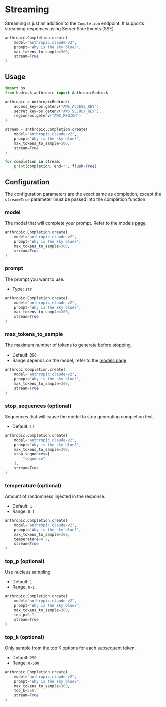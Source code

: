 # Streaming

Streaming is just an addition to the `Completion` endpoint. It supports streaming responses using Server Side Events (SSE).

```python
anthropic.Completion.create(
    model="anthropic.claude-v2",
    prompt="Why is the sky blue?",
    max_tokens_to_sample=300,
    stream=True
)
```

## Usage

```python
import os
from bedrock_anthropic import AnthropicBedrock

anthropic = AnthropicBedrock(
    access_key=os.getenv("AWS_ACCESS_KEY"),
    secret_key=os.getenv("AWS_SECRET_KEY"),
    region=os.getenv("AWS_REGION")
)

stream = anthropic.Completion.create(
    model="anthropic.claude-v2",
    prompt="Why is the sky blue?",
    max_tokens_to_sample=300,
    stream=True
)

for completion in stream:
    print(completion, end="", flush=True)
```

## Configuration

The configuration parameters are the exact same as completion, except the `stream=True` parameter must be passed into the completion function.

### model

The model that will complete your prompt. Refer to the models [page](/python/models).

```python {2}
anthropic.Completion.create(
    model="anthropic.claude-v2",
    prompt="Why is the sky blue?",
    max_tokens_to_sample=300,
    stream=True
)
```

### prompt

The prompt you want to use.

- Type: `str`

```python {3}
anthropic.Completion.create(
    model="anthropic.claude-v2",
    prompt="Why is the sky blue?",
    max_tokens_to_sample=300,
    stream=True
)
```

### max_tokens_to_sample

The maximum number of tokens to generate before stopping.

- Default: `256`
- Range depends on the model, refer to the [models page](/python/models).

```python {4}
anthropc.Completion.create(
    model="anthropic.claude-v2",
    prompt="Why is the sky blue?",
    max_tokens_to_sample=300,
    stream=True
)
```

### stop_sequences (optional)

Sequences that will cause the model to stop generating completion text.

- Default: `[]`

```python {5-7}
anthropic.Completion.create(
    model="anthropic.claude-v2",
    prompt="Why is the sky blue?",
    max_tokens_to_sample=300,
    stop_sequences=[
        "sequence"
    ],
    stream=True
)
```

### temperature (optional)

Amount of randomness injected in the response.

- Default: `1`
- Range: `0-1`

```python {5}
anthropic.Completion.create(
    model="anthropic.claude-v2",
    prompt="Why is the sky blue?",
    max_tokens_to_sample=300,
    temperature=0.7,
    stream=True
)
```

### top_p (optional)

Use nucleus sampling.

- Default: `1`
- Range: `0-1`

```python {5}
anthropic.Completion.create(
    model="anthropic.claude-v2",
    prompt="Why is the sky blue?",
    max_tokens_to_sample=300,
    top_p=0.7,
    stream=True
)
```

### top_k (optional)

Only sample from the top K options for each subsequent token.

- Default: `250`
- Range: `0-500`

```python {5}
anthropic.Completion.create(
    model="anthropic.claude-v2",
    prompt="Why is the sky blue?",
    max_tokens_to_sample=300,
    top_k=250,
    stream=True
)
```
